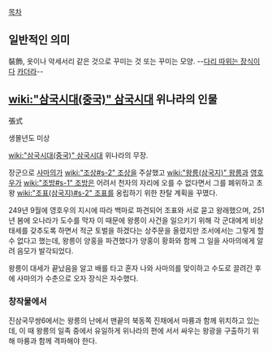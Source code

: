 [[목차]]
== 일반적인 의미 ==
裝飾, 옷이나 악세서리 같은 것으로 꾸미는 것 또는 꾸미는 모양.
--[[다리 따위는 장식입니다|다리 따위는 장식]]이다 [[카더라]]--

== [[wiki:"삼국시대(중국)" 삼국시대]] 위나라의 인물 ==
張式

생몰년도 미상

[[wiki:"삼국시대(중국)" 삼국시대]] 위나라의 무장.

장군으로 [[사마의]]가 [[wiki:"조상#s-2" 조상]]을 주살했고 [[wiki:"왕릉(삼국지)" 왕릉]]과 [[영호우]]가 [[wiki:"조방#s-1" 조방]]은 어려서 천자의 자리에 오를 수 없다면서 그를 폐위하고 초왕 [[wiki:"조표(삼국지)#s-2" 조표]]를 옹립하기 위한 찬탈 계획을 꾸몄다.

249년 9월에 영호우의 지시에 따라 백마로 파견되어 조표와 서로 묻고 왕래했으며, 251년 봄에 오나라가 도수를 막자 이 때문에 왕릉이 사건을 일으키기 위해 각 군대에게 비상태세를 갖추도록 하면서 적군 토벌을 하겠다는 상주문을 올렸지만 조서에서는 그렇게 할 수 없다고 했는데, 왕릉이 양홍을 파견했다가 양홍이 황화와 함께 그 일을 사마의에게 알려 음모가 발각되었다.

왕릉이 대세가 끝났음을 알고 배를 타고 혼자 나와 사마의를 맞이하고 수도로 끌려간 후에 사마의가 수춘으로 오자 장식은 자수했다.

=== 창작물에서 ===
진삼국무쌍6에서는 왕릉의 난에서 맨끝의 북동쪽 진채에서 마륭과 함께 위치하고 있는데, 이 때 왕릉의 일족 중에서 유일하게 위나라의 편에 서서 싸우는 왕광을 구출하기 위해 마륭과 함께 격파해야 한다.
